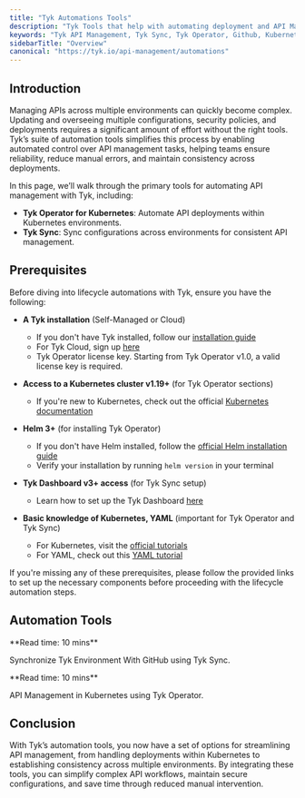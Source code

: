 ```yaml
---
title: "Tyk Automations Tools"
description: "Tyk Tools that help with automating deployment and API Management operations"
keywords: "Tyk API Management, Tyk Sync, Tyk Operator, Github, Kubernetes, Automations"
sidebarTitle: "Overview"
canonical: "https://tyk.io/api-management/automations"
---
```



## Introduction

Managing APIs across multiple environments can quickly become complex. Updating and overseeing multiple configurations, security policies, and deployments requires a significant amount of effort without the right tools. Tyk’s suite of automation tools simplifies this process by enabling automated control over API management tasks, helping teams ensure reliability, reduce manual errors, and maintain consistency across deployments.

In this page, we’ll walk through the primary tools for automating API management with Tyk, including:

* **Tyk Operator for Kubernetes**: Automate API deployments within Kubernetes environments.
* **Tyk Sync**: Sync configurations across environments for consistent API management.

## Prerequisites

Before diving into lifecycle automations with Tyk, ensure you have the following:

- **A Tyk installation** (Self-Managed or Cloud)
  - If you don't have Tyk installed, follow our [installation guide](/5.8/tyk-self-managed/install)
  - For Tyk Cloud, sign up [here](https://tyk.io/sign-up/)
  - Tyk Operator license key. Starting from Tyk Operator v1.0, a valid license key is required.

- **Access to a Kubernetes cluster v1.19+** (for Tyk Operator sections)
  - If you're new to Kubernetes, check out the official [Kubernetes documentation](https://kubernetes.io/docs/setup/)

- **Helm 3+** (for installing Tyk Operator)
  - If you don't have Helm installed, follow the [official Helm installation guide](https://helm.sh/docs/intro/install/)
  - Verify your installation by running `helm version` in your terminal

- **Tyk Dashboard v3+ access** (for Tyk Sync setup)
  - Learn how to set up the Tyk Dashboard [here](/5.8/tyk-dashboard)

- **Basic knowledge of Kubernetes, YAML** (important for Tyk Operator and Tyk Sync)
  - For Kubernetes, visit the [official tutorials](https://kubernetes.io/docs/tutorials/)
  - For YAML, check out this [YAML tutorial](https://yaml.org/spec/1.2/spec.html)

If you're missing any of these prerequisites, please follow the provided links to set up the necessary components before proceeding with the lifecycle automation steps.

## Automation Tools

<ResponsiveGrid>


<Card href="/5.8/api-management/automations/sync" img="/img/GitHub-Mark-64px.png">
**Read time: 10 mins**

Synchronize Tyk Environment With GitHub using Tyk Sync.
</Card>

<Card href="/5.8/api-management/automations/operator" img="/img/k8s.png">
**Read time: 10 mins**

API Management in Kubernetes using Tyk Operator.
</Card>


</ResponsiveGrid>

## Conclusion

With Tyk’s automation tools, you now have a set of options for streamlining API management, from handling deployments within Kubernetes to establishing consistency across multiple environments. By integrating these tools, you can simplify complex API workflows, maintain secure configurations, and save time through reduced manual intervention.